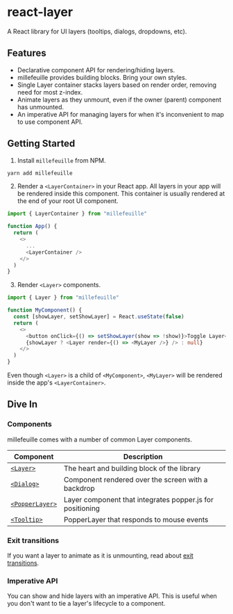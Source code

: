 
# react-layer

<p className="intro">
  A React library for UI layers (tooltips, dialogs, dropdowns, etc).
</p>
<IndexLayerExample />

## Features

- Declarative component API for rendering/hiding layers.
- millefeuille provides building blocks. Bring your own styles.
- Single Layer container stacks layers based on render order, removing need for
  most z-index.
- Animate layers as they unmount, even if the owner (parent) component has
  unmounted.
- An imperative API for managing layers for when it's inconvenient to map to use
  component API.

## Getting Started

1. Install `millefeuille` from NPM.

```bash
yarn add millefeuille
```

2. Render a `<LayerContainer>` in your React app. All layers in your app will be
   rendered inside this component. This container is usually rendered at the end
   of your root UI component.

```typescript
import { LayerContainer } from "millefeuille"

function App() {
  return (
    <>
      ...
      <LayerContainer />
    </>
  )
}
```

3. Render `<Layer>` components.

```typescript
import { Layer } from "millefeuille"

function MyComponent() {
  const [showLayer, setShowLayer] = React.useState(false)
  return (
    <>
      <button onClick={() => setShowLayer(show => !show)}>Toggle Layer</button>
      {showLayer ? <Layer render={() => <MyLayer />} /> : null}
    </>
  )
}
```

Even though `<Layer>` is a child of `<MyComponent>`, `<MyLayer>` will be
rendered inside the app's `<LayerContainer>`.

## Dive In

### Components

millefeuille comes with a number of common Layer components.

| Component                       | Description                                               |
| ------------------------------- | --------------------------------------------------------- |
| [`<Layer>`](/layer)             | The heart and building block of the library               |
| [`<Dialog>`](/dialog)           | Component rendered over the screen with a backdrop        |
| [`<PopperLayer>`](/popperlayer) | Layer component that integrates popper.js for positioning |
| [`<Tooltip>`](/tooltip)         | PopperLayer that responds to mouse events                 |

### Exit transitions

If you want a layer to animate as it is unmounting, read about
[exit transitions](/layer#transitionexit).

### Imperative API

You can show and hide layers with an imperative API. This is useful when you
don't want to tie a layer's lifecycle to a component.
